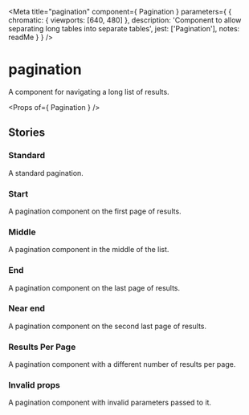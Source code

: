 
<Meta
  title="pagination"
  component={ Pagination }
  parameters={ {
    chromatic: { viewports: [640, 480] },
    description: 'Component to allow separating long tables into separate tables',
    jest: ['Pagination'],
    notes: readMe
  } }
/>

# pagination

A component for navigating a long list of results.

<Preview>
  <Story name="Pagination">
    <Pagination
      results="249"
      resultsPerPage="25"
      page="3"
    />
  </Story>
</Preview>

<Props of={ Pagination } />


## Stories
### Standard

A standard pagination.

<Preview>
  <Story name="Standard">
    <Pagination
      results="249"
      resultsPerPage="25"
      page="3"
    />
  </Story>
</Preview>


### Start

A pagination component on the first page of results.

<Preview>
  <Story name="Start">
    <Pagination
      results="737"
      resultsPerPage="25"
      page="1"
    />
  </Story>
</Preview>


### Middle

A pagination component in the middle of the list.

<Preview>
  <Story name="Middle">
    <Pagination
      results="737"
      resultsPerPage="25"
      page="15"
    />
  </Story>
</Preview>


### End

A pagination component on the last page of results.

<Preview>
  <Story name="End">
    <Pagination
      results="737"
      resultsPerPage="25"
      page="30"
    />
  </Story>
</Preview>


### Near end

A pagination component on the second last page of results.

<Preview>
  <Story name="NrEnd">
    <Pagination
      results="737"
      resultsPerPage="25"
      page="29"
    />
  </Story>
</Preview>


### Results Per Page

A pagination component with a different number of results per page.

<Preview>
  <Story name="Results Per Page">
    <Pagination
      results="249"
      resultsPerPage="10"
      page="2"
    />
  </Story>
</Preview>


### Invalid props

A pagination component with invalid parameters passed to it.

<Preview>
  <Story name="Invalid props">
    <Pagination
      results="two hundred and forty nine"
      resultsPerPage="twenty five"
      page="two"
    />
  </Story>
</Preview>
